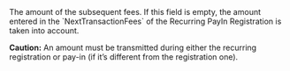 
<ResponseField name="Fees" type="object" >    
The amount of the subsequent fees. If this field is empty, the amount entered in the `NextTransactionFees` of the Recurring PayIn Registration is taken into account.

**Caution:** An amount must be transmitted during either the recurring registration or pay-in (if it’s different from the registration one).

<Expandable title="properties">  
<Currency13Response />    
<Amount2Response />  
</Expandable> 
</ResponseField>